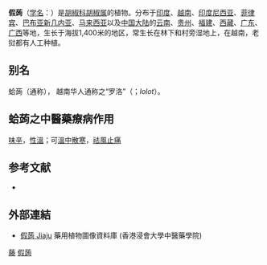 {{Speciesbox
| name = 假蒟
| status = 
| status_system = 
| image = Piper sarmentosum.jpg
| genus = Piper
| species = sarmentosum
| authority = Roxb.
}}

'''假蒟'''（[[学名|学名]]：{{lang|la|''Piper sarmentosum''}}）是[[胡椒科|胡椒科]][[胡椒属|胡椒属]]的植物。分布于[[印度|印度]]、[[越南|越南]]、[[印度尼西亚|印度尼西亚]]、[[菲律宾|菲律宾]]、[[巴布亚新几内亚|巴布亚新几内亚]]、[[马来西亚|马来西亚]]以及[[中国大陆|中国大陆]]的[[云南|云南]]、[[贵州|贵州]]、[[福建|福建]]、[[西藏|西藏]]、[[广东|广东]]、[[广西|广西]]等地，生长于海拔1,400米的地区，常生长在林下和村旁湿地上，在越南，老挝都有人工种植。
== 别名 ==
蛤蒟（通称），
越南华人通称之“罗洛”（{{lang|vi|''Lá lốt''}}；''lolot''）。

== 蛤蒟之中醫藥療病作用 ==
[[味辛|味辛]]，[[性溫|性溫]]；可[[溫中散寒|溫中散寒]]，[[祛風止痛|祛風止痛]]

== 参考文献 ==
<div class="references-small">
* {{cite web| url =http://www.bioinfo.cn/db05/KmzwSpecies.php?action=view&id=16398| title =假蒟| work =《中国高等植物数据库全库》| publisher =中国科学院微生物研究所| author =昆明植物研究所| accessdate =2009-02-25| deadurl =yes| archiveurl =https://web.archive.org/web/20160305092731/http://www.bioinfo.cn/db05/KmzwSpecies.php?action=view&id=16398| archivedate =2016-03-05}}
</div>

==外部連結==		
* [http://libproject.hkbu.edu.hk/was40/detail?lang=ch&channelid=1288&searchword=herb_id=D01262 假蒟 Jiaju] {{Wayback|url=http://libproject.hkbu.edu.hk/was40/detail?lang=ch&channelid=1288&searchword=herb_id=D01262 |date=20220407004056 }} 藥用植物圖像資料庫 (香港浸會大學中醫藥學院) {{zh-hant}}{{en}}
{{Taxonbar|from=Q2035606}}

[[Category:藥用植物|藤]]
[[Category:胡椒属|假蒟]]


{{植物小作品}}